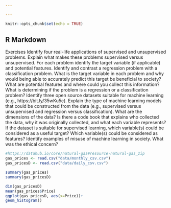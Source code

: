 ```yaml
---

---
```


```r
knitr::opts_chunk$set(echo = TRUE)
```

## R Markdown

Exercises
Identify four real-life applications of supervised and unsupervised problems.
Explain what makes these problems supervised versus unsupervised.
For each problem identify the target variable (if applicable) and potential features.
Identify and contrast a regression problem with a classification problem.
What is the target variable in each problem and why would being able to accurately predict this target be beneficial to society?
What are potential features and where could you collect this information?
What is determining if the problem is a regression or a classification problem?
Identify three open source datasets suitable for machine learning (e.g., https://bit.ly/35wKu5c).
Explain the type of machine learning models that could be constructed from the data (e.g., supervised versus unsupervised and regression versus classification).
What are the dimensions of the data?
Is there a code book that explains who collected the data, why it was originally collected, and what each variable represents?
If the dataset is suitable for supervised learning, which variable(s) could be considered as a useful target? Which variable(s) could be considered as features?
Identify examples of misuse of machine learning in society. What was the ethical concern?

```r
#https://datahub.io/core/natural-gas#resource-natural-gas_zip
gas_prices <- read.csv("data/monthly_csv.csv")
gas_pricesD <- read.csv("data/daily_csv.csv")

```
```r
summary(gas_prices)
summary(gas_pricesD)
```


```r
dim(gas_pricesD)
mean(gas_prices$Price)
ggplot(gas_pricesD, aes(x=Price))+
geom_histogram()
```